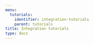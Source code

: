 ---
menu:
  tutorials:
    identifier: integration-tutorials
    parent: tutorials
title: Integration tutorials
type: docs
---


